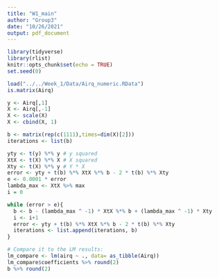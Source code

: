 ```yaml
---
title: "W1_main"
author: "Group3"
date: "10/26/2021"
output: pdf_document
---
```


```r
library(tidyverse)
library(rlist)
knitr::opts_chunk$set(echo = TRUE)
set.seed(0)
```

```r
load("../../Week_1/Data/Airq_numeric.RData")
is.matrix(Airq)
```

```r
y <- Airq[,1]
X <- Airq[,-1]
X <- scale(X)
X <- cbind(X, 1)

b <- matrix(rep(c(1111),times=dim(X)[2]))
iterations <- list(b)

yty <- t(y) %*% y # y squared
XtX <- t(X) %*% X # X squared
Xty <- t(X) %*% y # Y * X
error <- yty + t(b) %*% XtX %*% b - 2 * t(b) %*% Xty
e <- 0.0001 * error
lambda_max <- XtX %>% max
i = 0

while (error > e){
  b <- b - (lambda_max ^ -1) * XtX %*% b + (lambda_max ^ -1) * Xty
  i <- i+1
  error <- yty + t(b) %*% XtX %*% b - 2 * t(b) %*% Xty
  iterations <- list.append(iterations, b)
}

# Compare it to the LM results:
lm_compare <- lm(airq ~ ., data= as_tibble(Airq))
lm_compare$coefficients %>% round(2)
b %>% round(2)
```